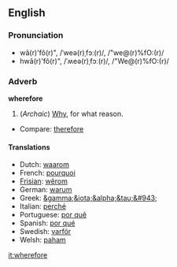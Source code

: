 ==English==

===Pronunciation===
*wâ(r)'fô(r)", /ˈweə(r)ˌfɔː(r)/, /"we@(r)%fO:(r)/
*hwâ(r)'fô(r)", /ˈʍeə(r)ˌfɔː(r)/, /"We@(r)%fO:(r)/

===Adverb===
'''wherefore'''
#(''Archaic'') [[Why]], for what reason.
*Compare: [[therefore]]

====Translations====
*Dutch: [[waarom]]
*French: [[pourquoi]]
*[[Frisian]]: [[wêrom]]
*German: [[warum]]
*Greek: [[&gamma;&iota;&alpha;&tau;&#943;]]
*Italian: [[perché]]
*Portuguese: [[por quê]]
*Spanish: [[por qué]]
*Swedish: [[varför]]
*Welsh: [[paham]]

[[it:wherefore]]